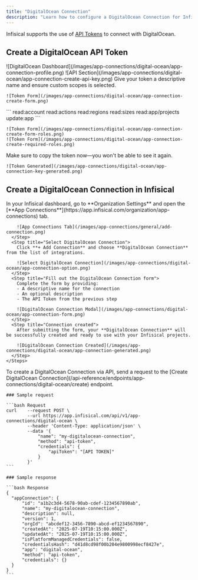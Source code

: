 ```yaml
---
title: "DigitalOcean Connection"
description: "Learn how to configure a DigitalOcean Connection for Infisical."
---
```


Infisical supports the use of [API Tokens](https://cloud.digitalocean.com/account/api/tokens) to connect with DigitalOcean.

## Create a DigitalOcean API Token

<Steps>
  <Step title="From the bottom left sidebar, select 'API'">
    ![DigitalOcean Dashboard](/images/app-connections/digital-ocean/app-connection-profile.png)
  </Step>
  <Step title="In the API section, click on 'Generate New Token'">
    ![API Section](/images/app-connections/digital-ocean/app-connection-create-api-key.png)
  </Step>
  <Step title="Provide a name and select custom scopes">
    Give your token a descriptive name and ensure custom scopes is selected.

    ![Token Form](/images/app-connections/digital-ocean/app-connection-create-form.png)
  </Step>
   <Step title="Select appropriate scopes and Click 'Generate Token'">
          ```
            read:account
            read:actions
            read:regions
            read:sizes
            read:app/projects
            update:app
          ```

    ![Token Form](/images/app-connections/digital-ocean/app-connection-create-form-roles.png)
    ![Token Form](/images/app-connections/digital-ocean/app-connection-create-required-roles.png)
  </Step>
  <Step title="Generate and copy the API token">
    Make sure to copy the token now—you won't be able to see it again.

    ![Token Generated](/images/app-connections/digital-ocean/app-connection-key-generated.png)
  </Step>
</Steps>

## Create a DigitalOcean Connection in Infisical

<Tabs>
  <Tab title="Infisical UI">
    <Steps>
      <Step title="Navigate to App Connections">
        In your Infisical dashboard, go to **Organization Settings** and open the [**App Connections**](https://app.infisical.com/organization/app-connections) tab.

        ![App Connections Tab](/images/app-connections/general/add-connection.png)
      </Step>
      <Step title="Select DigitalOcean Connection">
        Click **+ Add Connection** and choose **DigitalOcean Connection** from the list of integrations.

        ![Select DigitalOcean Connection](/images/app-connections/digital-ocean/app-connection-option.png)
      </Step>
      <Step title="Fill out the DigitalOcean Connection form">
        Complete the form by providing:
        - A descriptive name for the connection
        - An optional description
        - The API Token from the previous step

        ![DigitalOcean Connection Modal](/images/app-connections/digital-ocean/app-connection-form.png)
      </Step>
      <Step title="Connection created">
        After submitting the form, your **DigitalOcean Connection** will be successfully created and ready to use with your Infisical projects.

        ![DigitalOcean Connection Created](/images/app-connections/digital-ocean/app-connection-generated.png)
      </Step>
    </Steps>
  </Tab>

  <Tab title="API">
    To create a DigitalOcean Connection via API, send a request to the [Create DigitalOcean Connection](/api-reference/endpoints/app-connections/digital-ocean/create) endpoint.

    ### Sample request

    ```bash Request
    curl    --request POST \
            --url https://app.infisical.com/api/v1/app-connections/digital-ocean \
            --header 'Content-Type: application/json' \
            --data '{
                "name": "my-digitalocean-connection",
                "method": "api-token",
                "credentials": {
                    "apiToken": "[API TOKEN]"
                }
            }'
    ```

    ### Sample response

    ```bash Response
    {
      "appConnection": {
          "id": "a1b2c3d4-5678-90ab-cdef-1234567890ab",
          "name": "my-digitalocean-connection",
          "description": null,
          "version": 1,
          "orgId": "abcdef12-3456-7890-abcd-ef1234567890",
          "createdAt": "2025-07-19T10:15:00.000Z",
          "updatedAt": "2025-07-19T10:15:00.000Z",
          "isPlatformManagedCredentials": false,
          "credentialsHash": "d41d8cd98f00b204e9800998ecf8427e",
          "app": "digital-ocean",
          "method": "api-token",
          "credentials": {}
      }
    }
    ```

  </Tab>
</Tabs>
